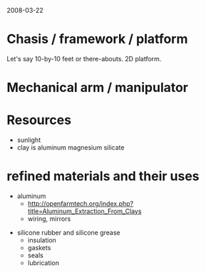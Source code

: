2008-03-22

= Chasis / framework / platform =
Let's say 10-by-10 feet or there-abouts. 2D platform. 

= Mechanical arm / manipulator =

= Resources =
* sunlight
* clay is aluminum magnesium silicate

= refined materials and their uses =
* aluminum
**http://openfarmtech.org/index.php?title=Aluminum_Extraction_From_Clays
**wiring, mirrors

* silicone rubber and silicone grease
** insulation
** gaskets
** seals
** lubrication
